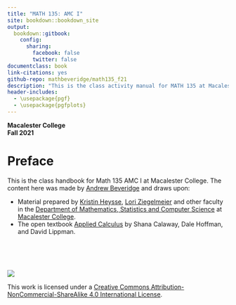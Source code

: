 ```yaml
--- 
title: "MATH 135: AMC I"
site: bookdown::bookdown_site
output:
  bookdown::gitbook:
    config:
      sharing:
        facebook: false
        twitter: false
documentclass: book
link-citations: yes
github-repo: mathbeveridge/math135_f21
description: "This is the class activity manual for MATH 135 at Macalester College."
header-includes:
  - \usepackage{pgf}
  - \usepackage{pgfplots}
---
```



**Macalester College**    
**Fall 2021**

# Preface {-}



This is the class handbook for Math 135 AMC I at Macalester College. The content here was made by [Andrew Beveridge](https://mathbeveridge.github.io) 
and draws upon:

* Material prepared by [Kristin Heysse](https://www.macalester.edu/~kheysse/), [Lori Ziegelmeier](https://www.loriziegelmeier.com/) and other faculty in the [Department  of Mathematics, Statistics and Computer Science](https://www.macalester.edu/mscs/) at [Macalester College](https://www.macalester.edu/).
* The open textbook [Applied Calculus](http://www.opentextbookstore.com/details.php?id=14) by Shana Calaway, Dale Hoffman, and David Lippman.

<br>
<br>
<br>

![](https://i.creativecommons.org/l/by-nc-sa/4.0/88x31.png)

This work is licensed under a [Creative Commons Attribution-NonCommercial-ShareAlike 4.0 International License](https://creativecommons.org/licenses/by-nc-sa/4.0/).
